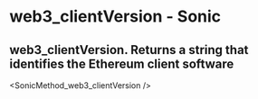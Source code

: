 # web3_clientVersion - Sonic

## web3_clientVersion. Returns a string that identifies the Ethereum client software


<SonicMethod_web3_clientVersion />
